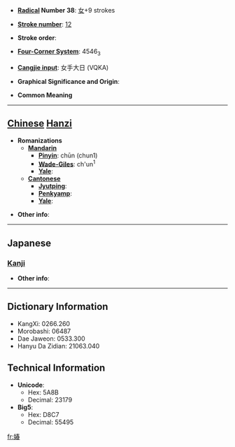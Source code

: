 * '''[[Wiktionary:Chinese radical index| Radical]] Number 38''': [[Wiktionary:Chinese radical index 女|女]]+9 strokes

* '''[[Wiktionary:Chinese total strokes index|Stroke number]]''': [[Wiktionary:Chinese total strokes index 12|12]]

* '''Stroke order''': 

* '''[[Wiktionary:Chinese four corner index|Four-Corner System]]''': 4546<sub>3</sub>

* '''[[Wiktionary:Chinese Cangjie index|Cangjie input]]''': 女手大日 (VQKA)

* '''Graphical Significance and Origin''': 

* '''Common Meaning'''

----

== [[Chinese]] [[Hanzi]] ==

* '''Romanizations'''
** '''[[Mandarin]]'''
*** '''[[Pinyin]]''': chūn (chun1)
*** '''[[Wade-Giles]]''': ch'un<sup>1</sup>
*** '''[[Yale]]''': 
** '''[[Cantonese]]'''
*** '''[[Jyutping]]''':
*** '''[[Penkyamp]]''': 
*** '''[[Yale]]''': 

* '''Other info''': 

----

==Japanese==
===[[Kanji]]===
{{kanji|on readings=[[しゅん]] (shun)|kun readings=[[うつくしい]] (utsukushii)}}

* '''Other info''':  

----

== Dictionary Information ==

* KangXi: 0266.260
* Morobashi: 06487
* Dae Jaweon: 0533.300
* Hanyu Da Zidian: 21063.040

== Technical Information ==

* '''Unicode''':
** Hex: 5A8B
** Decimal: 23179
* '''Big5''':
** Hex: D8C7
** Decimal: 55495

[[fr:媋]]